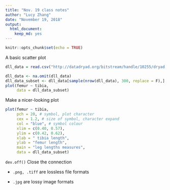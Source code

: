 ```yaml
---
title: "Nov. 19 class notes"
author: "Lucy Zhang"
date: "November 19, 2018"
output: 
  html_document:
    keep_md: yes
---
```


```r
knitr::opts_chunk$set(echo = TRUE)
```
A basic scatter plot
```r
dll_data = read.csv("http://datadryad.org/bitstream/handle/10255/dryad.8377/dll.csv", header=TRUE)

dll_data <- na.omit(dll_data)
dll_data_subset <- dll_data[sample(nrow(dll_data), 300, replace = F),]
plot(femur ~ tibia,
     data = dll_data_subset)
```

Make a nicer-looking plot
```r
plot(femur ~ tibia,
     pch = 20, # symbol, plot character
     cex = 1.2, # size of symbol, character expand
     col = "blue", # symbol colour
     xlim = c(0.40, 0.57),
     ylim = c(0.42, 0.62),
     xlab = " tibia length",
     ylab = "femur length",
     main = "leg lengths measures",
     data = dll_data_subset)
```

`dev.off()` Close the connection

* `.png, .tiff` are lossless file formats

* `.jpg` are lossy image formats

